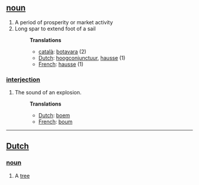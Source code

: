 == [[noun]] ==
#A period of prosperity or market activity
#Long spar to extend foot of a sail
#:'''Translations'''
#:*[[català]]: [[botavara]] (2) 
#:*[[Dutch]]: [[hoogconjunctuur]], [[hausse]] (1)
#:*[[French]]: [[hausse]] (1)

=== [[interjection]] ===
#The sound of an explosion.
#:'''Translations'''
#:*[[Dutch]]: [[boem]]
#:*[[French]]: [[boum]]

----
==[[Dutch]] ==
===[[noun]]===
#A [[tree]]